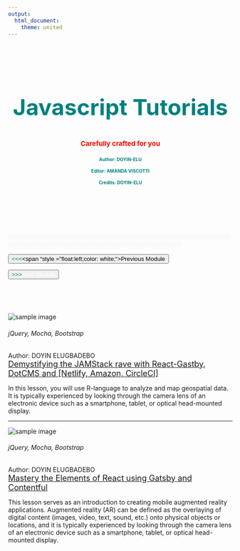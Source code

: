 ```yaml
---
output:
  html_document:
    theme: united
---
```


<div class="jumbotron w3-padding-32" style="background-size: cover; margin-right: -24%; margin-left: -24%; padding-right: 24%; padding-left: 24%; padding-top: 8.5%; padding-bottom: 7.5%; margin-bottom:3px;">
<header class="masthead text-white text-center">
<div class="overlay"></div>
<div class="container">
<div class="row">
<div class="col-xl-9 mx-auto">
<h2 class="w3-wide" style ="color:teal; font-size: 50px;">Javascript Tutorials</h2>
<h4 class="w3-opacity" style ="font-size: 15px; color:red;">Carefully crafted for you</h4>
</div>
<div class = "row">
<div class = class="col-xl-3 mx-auto"><h4 class="w3-opacity" style ="font-size: 10px; color:teal;">Author: DOYIN-ELU</h4></div>
<div class = class="col-xl-3 mx-auto"><h4 class="w3-opacity" style ="font-size: 10px; color:teal;">Editor: AMANDA VISCOTTI</h4></div>
<div class = class="col-xl-3 mx-auto"><h4 class="w3-opacity" style ="font-size: 10px; color:teal;">Credits: DOYIN-ELU</h4></div>
</div>
</div>
</div>
<header>
</div>
<div class="row">
<span class="col-xl-12 mx-auto" style =  "color:#f1f1f1;">       ////////////////////////////////////////////////////////////////////////////////////////////////////////////////////////////////////////////////////////////////////////////////
</span>
</div>

<div class ="container-fluid">
<div class = "row">
<div class="col-lg-6 col-md-6">
<a href = "database.html"><button class="btn btn-default btn-block"><span style = "float:left; color: teal;"> <<< </span><span "style = "float:left;color: white;">Previous Module</span></button></a>
</div>
<div class="col-lg-6 col-md-6">
<a href = "ror.html"><button class="btn btn-default btn-block"><span style = "float:right; color: white;">Next Module </span><span style = "float:right; color: teal;"> >>> </span></button></a>
</div>
</div>

<br>

<script async src="//pagead2.googlesyndication.com/pagead/js/adsbygoogle.js"></script>
<script>
  (adsbygoogle = window.adsbygoogle || []).push({
    google_ad_client: "ca-pub-4119834753934649",
    enable_page_level_ads: true
  });
</script>

<br>

<div class="row">
<div class = "col-lg-3 col-md-3">
<div class="quarterContainer">
<img src="images/historian3.png" alt="sample image"/>
</div>
</div>
<div class = "col-lg-9 col-md-9">
<span><h6>jQuery, Mocha, Bootstrap</h6><span sytle = "float:right;">Author: DOYIN ELUGBADEBO</span></span>
<div style = "color:#3388cd; font-size:18px;"><a href = "elements_of_react_with_gatsby_and_contentful.html">Demystifying the JAMStack rave with React-Gastby, DotCMS and [Netlify, Amazon, CircleCI]</a></div>

In this lesson, you will use R-language to analyze and map geospatial data. It is typically experienced by looking through the camera lens of an electronic device such as a smartphone, tablet, or optical head-mounted display.
</div>
</div>

***

<div class="row">
<div class = "col-lg-3 col-md-3">
<div class="quarterContainer">
<img src="images/historian1.png" alt="sample image"/>
</div>
</div>
<div class = "col-lg-9 col-md-9">
<span><h6>jQuery, Mocha, Bootstrap</h6></span><span sytle = "float:  right;">Author: DOYIN ELUGBADEBO</span>
<div style = "color:#3388cd; font-size:18px;"><a href = "elements_of_react_with_gatsby_and_contentful.html">Mastery the Elements of React using Gatsby and Contentful</a></div>

This lesson serves as an introduction to creating mobile augmented reality applications. Augmented reality (AR) can be defined as the overlaying of digital content (images, video, text, sound, etc.) onto physical objects or locations, and it is typically experienced by looking through the camera lens of an electronic device such as a smartphone, tablet, or optical head-mounted display.
</div>
</div>
</div>